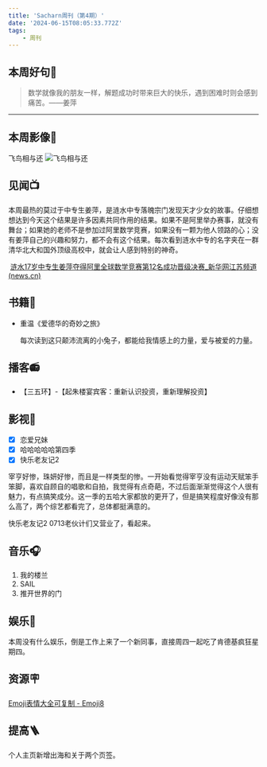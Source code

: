 ```yaml
---
title: 'Sacharn周刊（第4期）'
date: '2024-06-15T08:05:33.772Z'
tags: 
    - 周刊
---
```

## 本周好句📃

> 数学就像我的朋友一样，解题成功时带来巨大的快乐，遇到困难时则会感到痛苦。——姜萍

---

## 本周影像📸
飞鸟相与还
![飞鸟相与还](/images/sunset.jpg)

## 见闻📺

本周最热的莫过于中专生姜萍，是涟水中专落魄宗门发现天才少女的故事。仔细想想达到今天这个结果是许多因素共同作用的结果。如果不是阿里举办赛事，就没有舞台；如果她的老师不是参加过阿里数学竞赛，如果没有一颗为他人领路的心；没有姜萍自己的兴趣和努力，都不会有这个结果。每次看到涟水中专的名字夹在一群清华北大和国外顶级高校中，就会让人感到特别的神奇。

​	[涟水17岁中专生姜萍夺得阿里全球数学竞赛第12名成功晋级决赛_新华网江苏频道 (news.cn)](http://js.news.cn/20240615/afbb69c33c53477a9398a2fac6f8f7b0/c.html)

## 书籍📔
- 重温《爱德华的奇妙之旅》

  每次读到这只颠沛流离的小兔子，都能给我情感上的力量，爱与被爱的力量。
## 播客📻
- 【三五环】-【起朱楼宴宾客：重新认识投资，重新理解投资】
## 影视🎥
- [x] 恋爱兄妹
- [x] 哈哈哈哈哈第四季
- [x] 快乐老友记2

​宰亨好惨，珠妍好惨，而且是一样类型的惨。一开始看觉得宰亨没有运动天赋笨手笨脚，喜欢自顾自的唱歌和自拍，我觉得有点奇葩，不过后面渐渐觉得这个人很有魅力，有点搞笑成分。这一季的五哈大家都放的更开了，但是搞笑程度好像没有那么高了，两个综艺都看完了，总体都挺满意的。

​快乐老友记2 0713老伙计们又营业了，看起来。

## 音乐🎧
1. 我的楼兰
2. SAIL
3. 推开世界的门
## 娱乐🫧
本周没有什么娱乐，倒是工作上来了一个新同事，直接周四一起吃了肯德基疯狂星期四。
## 资源🪧
[Emoji表情大全可复制 - Emoji8](https://emoji8.com/zh-hans/)

## 提高🪜
个人主页新增出海和关于两个页签。